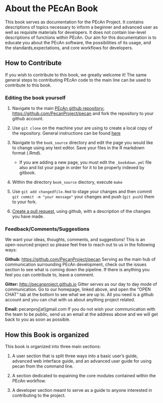 # About the PEcAn Book

This book serves as documentation for the PEcAn Project. It contains descriptions of topics necessary to inform a beginner and advanced user as well as requisite materials for developers. It does not contain low-level descriptions of functions within PEcAn. Our aim for this documentation is to educate you about the PEcAn software, the possibilities of its usage, and the standards,expectations, and core workflows for developers.


## How to Contribute
If you wish to contribute to this book, we greatly welcome it! The same general steps to contributing PEcAn code to the main line can be used to contribute to this book.

### Editing the book yourself
1. Navigate to the main [ PEcAn github repository: https://github.com/PecanProject/pecan](https://github.com/PecanProject/pecan) and fork the repository to your github account.

2. Use `git clone` on the machine your are using to create a local copy of the repository. General instructions can be found [here](https://help.github.com/articles/cloning-a-repository/)

3. Navigate to the `book_source` directory and edit the page you would like to change using any text editor. Save your files in the  R markdown format (.Rmd).
    * If you are adding a new page, you must edit the `_bookdown.yml` file also and list your page in order for it to be properly indexed by gitbook.

4. Within the directory `book_source` diectory, execute `make`

5. Use `git add changedfile.Rmd` to stage your changes and then commit ` git commit -m "your message"` your changes and push (`git push`) them to your fork.

6. [Create a pull request](https://help.github.com/articles/creating-a-pull-request/), using github,  with a description of the changes you have made.



### Feedback/Comments/Suggestions
We want your ideas, thoughts, comments, and suggestions! This is an open-sourced project so please feel free to reach out
to us in the following ways:

**Github:** [https://github.com/PecanProject/pecan](https://github.com/PecanProject/pecan)
	Serving as the main hub of communication surrounding PEcAn development, check out the issues section to see what
is coming down the pipeline. If there is anything you feel you can contribute to, leave a comment.
	
**Gitter:** [http://pecanproject.github.io](http://pecanproject.github.io/)
	Gitter serves as our day to day mode of communication. Go to our homepage, linked above, and open the "OPEN CHAT"
tab at the bottom to see what we are up to. All you need is a github account and you can chat with us about anything project related.

**Email:** pecanproj[at]gmail.com
	If you do not wish your communication with the team to be public, send us an email at the 
address above and we will get back to you as soon as possible.

## How this Book is organized

This book is organized into three main sections:

1. A user section that is split three ways into a basic user's guide, advanced web interface guide, and an advanced user guide for using pecan from the command line. 

2. A section dedicated to expaining the core modules contained within the PEcAn workflow.

3. A developer section meant to serve as a guide to anyone interested in contributing to the project.
